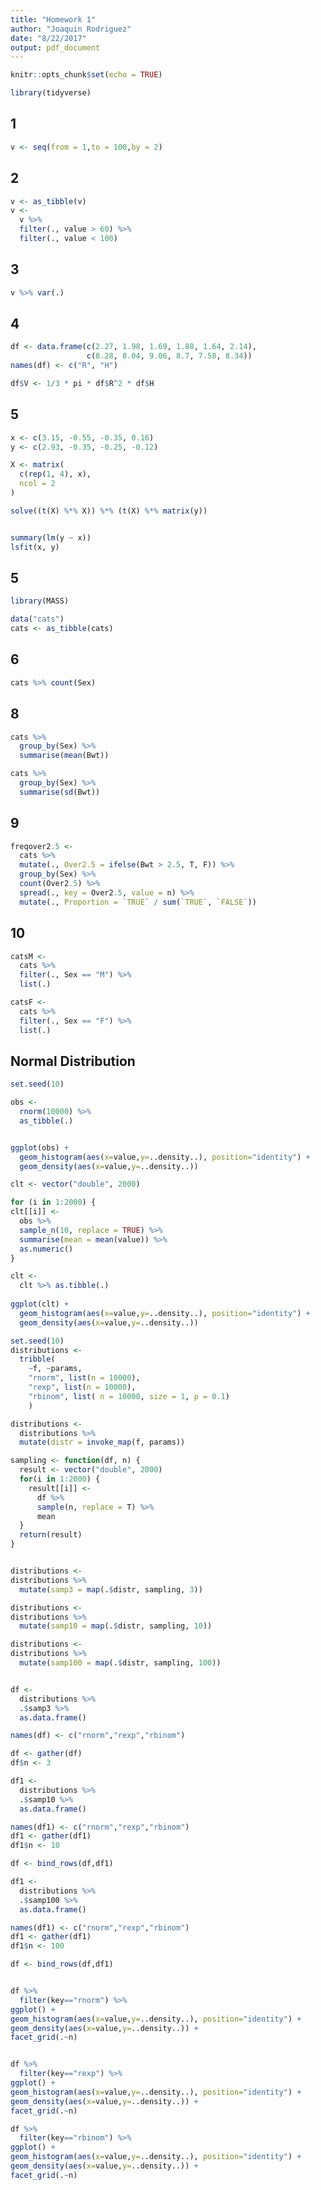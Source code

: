 ```yaml
---
title: "Homework 1"
author: "Joaquin Rodriguez"
date: "8/22/2017"
output: pdf_document
---
```




```r
knitr::opts_chunk$set(echo = TRUE)

library(tidyverse)
```

## 1
```r
v <- seq(from = 1,to = 100,by = 2)
```

## 2
```r
v <- as_tibble(v)
v <- 
  v %>% 
  filter(., value > 60) %>% 
  filter(., value < 100)
```


## 3
```r
v %>% var(.)
```

## 4
```r
df <- data.frame(c(2.27, 1.98, 1.69, 1.88, 1.64, 2.14), 
                 c(8.28, 8.04, 9.06, 8.7, 7.58, 8.34))
names(df) <- c("R", "H")

df$V <- 1/3 * pi * df$R^2 * df$H
```


## 5
```r
x <- c(3.15, -0.55, -0.35, 0.16)
y <- c(2.93, -0.35, -0.25, -0.12)

X <- matrix(
  c(rep(1, 4), x),
  ncol = 2
)

solve((t(X) %*% X)) %*% (t(X) %*% matrix(y))


summary(lm(y ~ x))
lsfit(x, y)
```

## 5
```r
library(MASS)

data("cats")
cats <- as_tibble(cats)
```

## 6
```r
cats %>% count(Sex)
```

## 8
```r
cats %>% 
  group_by(Sex) %>% 
  summarise(mean(Bwt))

cats %>% 
  group_by(Sex) %>% 
  summarise(sd(Bwt))
```

## 9
```r
freqover2.5 <- 
  cats %>% 
  mutate(., Over2.5 = ifelse(Bwt > 2.5, T, F)) %>% 
  group_by(Sex) %>% 
  count(Over2.5) %>% 
  spread(., key = Over2.5, value = n) %>% 
  mutate(., Proportion = `TRUE` / sum(`TRUE`, `FALSE`))
```

## 10
```r
catsM <- 
  cats %>% 
  filter(., Sex == "M") %>% 
  list(.)

catsF <- 
  cats %>% 
  filter(., Sex == "F") %>% 
  list(.)
```

## Normal Distribution
```r
set.seed(10)

obs <- 
  rnorm(10000) %>% 
  as_tibble(.)


ggplot(obs) + 
  geom_histogram(aes(x=value,y=..density..), position="identity") + 
  geom_density(aes(x=value,y=..density..))

clt <- vector("double", 2000)

for (i in 1:2000) {
clt[[i]] <- 
  obs %>%
  sample_n(10, replace = TRUE) %>% 
  summarise(mean = mean(value)) %>% 
  as.numeric()
}

clt <- 
  clt %>% as.tibble(.)
  
ggplot(clt) + 
  geom_histogram(aes(x=value,y=..density..), position="identity") + 
  geom_density(aes(x=value,y=..density..))

```


```r
set.seed(10)
distributions <- 
  tribble(
    ~f, ~params,
    "rnorm", list(n = 10000),
    "rexp", list(n = 10000),
    "rbinom", list( n = 10000, size = 1, p = 0.1)
    )

distributions <- 
  distributions %>% 
  mutate(distr = invoke_map(f, params))

sampling <- function(df, n) {
  result <- vector("double", 2000)
  for(i in 1:2000) {
    result[[i]] <- 
      df %>%
      sample(n, replace = T) %>% 
      mean
  }
  return(result)
}


distributions <- 
distributions %>% 
  mutate(samp3 = map(.$distr, sampling, 3)) 

distributions <- 
distributions %>% 
  mutate(samp10 = map(.$distr, sampling, 10)) 

distributions <- 
distributions %>% 
  mutate(samp100 = map(.$distr, sampling, 100)) 


df <- 
  distributions %>% 
  .$samp3 %>% 
  as.data.frame()

names(df) <- c("rnorm","rexp","rbinom")

df <- gather(df)
df$n <- 3

df1 <- 
  distributions %>% 
  .$samp10 %>% 
  as.data.frame()

names(df1) <- c("rnorm","rexp","rbinom")
df1 <- gather(df1)
df1$n <- 10

df <- bind_rows(df,df1)

df1 <- 
  distributions %>% 
  .$samp100 %>% 
  as.data.frame()

names(df1) <- c("rnorm","rexp","rbinom")
df1 <- gather(df1)
df1$n <- 100

df <- bind_rows(df,df1)


df %>% 
  filter(key=="rnorm") %>% 
ggplot() + 
geom_histogram(aes(x=value,y=..density..), position="identity") + 
geom_density(aes(x=value,y=..density..)) +
facet_grid(.~n)


df %>% 
  filter(key=="rexp") %>% 
ggplot() + 
geom_histogram(aes(x=value,y=..density..), position="identity") + 
geom_density(aes(x=value,y=..density..)) +
facet_grid(.~n)

df %>% 
  filter(key=="rbinom") %>% 
ggplot() + 
geom_histogram(aes(x=value,y=..density..), position="identity") + 
geom_density(aes(x=value,y=..density..)) +
facet_grid(.~n)

```

